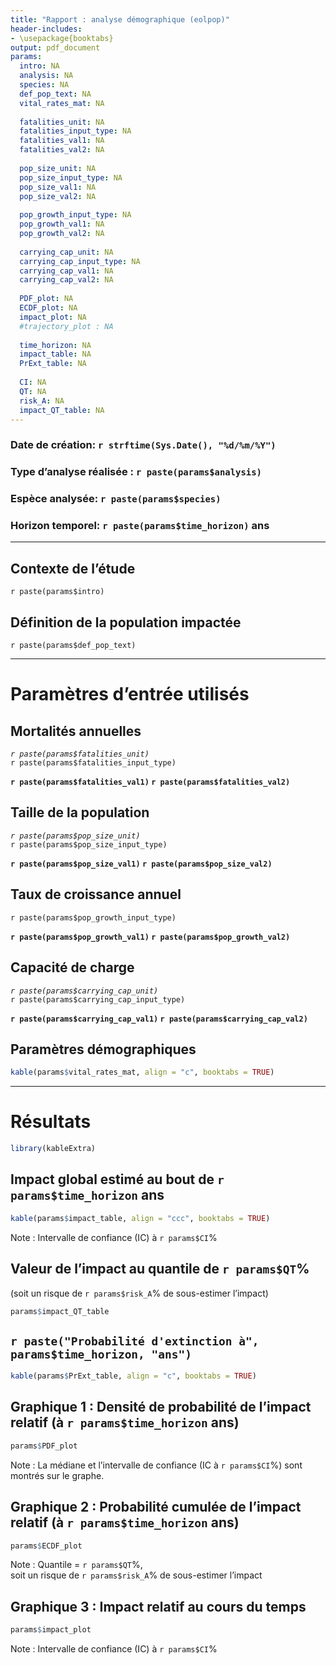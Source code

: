 ```yaml
---
title: "Rapport : analyse démographique (eolpop)"
header-includes:
- \usepackage{booktabs}
output: pdf_document
params:
  intro: NA
  analysis: NA
  species: NA
  def_pop_text: NA
  vital_rates_mat: NA
  
  fatalities_unit: NA
  fatalities_input_type: NA
  fatalities_val1: NA
  fatalities_val2: NA
  
  pop_size_unit: NA
  pop_size_input_type: NA
  pop_size_val1: NA
  pop_size_val2: NA
  
  pop_growth_input_type: NA
  pop_growth_val1: NA
  pop_growth_val2: NA
  
  carrying_cap_unit: NA
  carrying_cap_input_type: NA
  carrying_cap_val1: NA
  carrying_cap_val2: NA
  
  PDF_plot: NA
  ECDF_plot: NA
  impact_plot: NA
  #trajectory_plot : NA
  
  time_horizon: NA
  impact_table: NA
  PrExt_table: NA 
  
  CI: NA
  QT: NA
  risk_A: NA
  impact_QT_table: NA
---
```


### Date de création: `r strftime(Sys.Date(), "%d/%m/%Y")`

### Type d'analyse réalisée : `r paste(params$analysis)`

### Espèce analysée: `r paste(params$species)`  

### Horizon temporel: `r paste(params$time_horizon)` ans    
    
***
  
## Contexte de l'étude
`r paste(params$intro)`


## Définition de la population impactée
`r paste(params$def_pop_text)`


***

# Paramètres d'entrée utilisés

## Mortalités annuelles
*`r paste(params$fatalities_unit)`*  
`r paste(params$fatalities_input_type)`  
  
**`r paste(params$fatalities_val1)` `r paste(params$fatalities_val2)`**



## Taille de la population
*`r paste(params$pop_size_unit)`*  
`r paste(params$pop_size_input_type)`  
  
**`r paste(params$pop_size_val1)` `r paste(params$pop_size_val2)`**



## Taux de croissance annuel
`r paste(params$pop_growth_input_type)`  
  
**`r paste(params$pop_growth_val1)` `r paste(params$pop_growth_val2)`**



## Capacité de charge
*`r paste(params$carrying_cap_unit)`*  
`r paste(params$carrying_cap_input_type)`  
  
**`r paste(params$carrying_cap_val1)` `r paste(params$carrying_cap_val2)`**


## Paramètres démographiques
```r
kable(params$vital_rates_mat, align = "c", booktabs = TRUE)
```  



***


# Résultats

```r
library(kableExtra)
```

## Impact global estimé au bout de `r params$time_horizon` ans
```r
kable(params$impact_table, align = "ccc", booktabs = TRUE)
```  
Note : Intervalle de confiance (IC) à `r params$CI`%  

## Valeur de l'impact au quantile de `r params$QT`%
(soit un risque de `r params$risk_A`% de sous-estimer l'impact)
```r
params$impact_QT_table
```  

## `r paste("Probabilité d'extinction à", params$time_horizon, "ans")`
```r
kable(params$PrExt_table, align = "c", booktabs = TRUE)
```  



## Graphique 1 : Densité de probabilité de l'impact relatif (à `r params$time_horizon` ans)
```r
params$PDF_plot
```
Note : La médiane et l'intervalle de confiance (IC à `r params$CI`%) sont montrés sur le graphe.  

## Graphique 2 : Probabilité cumulée de l'impact relatif (à `r params$time_horizon` ans)
```r
params$ECDF_plot
```
Note : Quantile = `r params$QT`%,  
soit un risque de `r params$risk_A`% de sous-estimer l'impact

## Graphique 3 : Impact relatif au cours du temps
```r
params$impact_plot
```
Note : Intervalle de confiance (IC) à `r params$CI`%  
